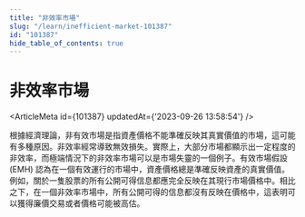 ```yaml
---
title: "非效率市場"
slug: "/learn/inefficient-market-101387"
id: "101387"
hide_table_of_contents: true
---
```



# 非效率市場

<ArticleMeta id={101387} updatedAt={'2023-09-26 13:58:54'} />
<div className='border-solid border-b border-t-0 my-4 border-[var(--ifm-color-gray-300)]' />

根據經濟理論，非有效市場是指資產價格不能準確反映其真實價值的市場，這可能有多種原因。非效率經常導致無效損失。實際上，大部分市場都顯示出一定程度的非效率，而極端情況下的非效率市場可以是市場失靈的一個例子。有效市場假設 (EMH) 認為在一個有效運行的市場中，資產價格總是準確反映資產的真實價值。例如，關於一隻股票的所有公開可得信息都應完全反映在其現行市場價格中。相比之下，在一個非效率市場中，所有公開可得的信息都沒有反映在價格中，這表明可以獲得廉價交易或者價格可能被高估。

